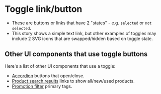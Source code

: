 
# Toggle link/button
- These are buttons or links that have 2 "states" - e.g. `selected` or `not selected`.
- This story shows a simple text link, but other examples of toggles may include 2 SVG icons that are swapped/hidden based on toggle state.

## Other UI components that use toggle buttons
Here's a list of other UI components that use a toggle:
- [Accordion](/story/ui-components-disclosure-accordion--accordion) buttons that open/close.
- [Product search results](/story/ui-components-product-product-search-results--product-search-results) links to show all/new/used products.
- [Promotion filter](/story/ui-components-promotion-promotion-filter--promotion-filter) primary tags.

<Preview>
    <Story id="ui-components-buttons-links-links-toggle--toggle" />
</Preview>
